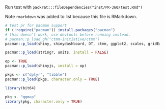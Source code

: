 Run test with
`packrat:::fileDependencies("inst/PR-360/test.Rmd")`

Note `rmarkdown` was added to list because this file is RMarkdown.

```r
# test pr for pacman support
if (!require("pacman")) install.packages("pacman")
# this doesn't work, use devtools before running instead.
# pacman::p_load_gh("ctmm-initiative/ctmm")
pacman::p_load(shiny, shinydashboard, DT, ctmm, ggplot2, scales, gridExtra, data.table, lubridate, markdown)

pacman::p_load(stringr, units, install = FALSE)

op <- TRUE
pacman::p_load(shinyjs, install = op)

pkgs <- c("dplyr", "tibble")
pacman::p_load(pkgs, character.only = TRUE)

library(bit64)

pkg <- "ggmap"
library(pkg, character.only = TRUE)

```

